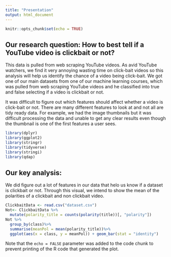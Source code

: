 ```yaml
---
title: "Presentation"
output: html_document
---
```


```r
knitr::opts_chunk$set(echo = TRUE)
```

## Our research question: How to best tell if a YouTube video is clickbait or not?
This data is pulled from web scraping YouTube videos. As avid YouTube watchers, we find it very annoying wasting time on click-bait videos so this analysis will help us identify the chance of a video being click-bait. We got one of our main datasets from one of our machine learning courses, which was pulled from web scraping YouTube videos and he classified into true and false selecting if a video is clickbait or not. 

It was difficult to figure out which features should affect whether a video is click-bait or not. There are many different features to look at and not all are tidy ready data. For example, we had the image thumbnails but it was difficult processing the data and unable to get any clear results even though the thumbnail is one of the first features a user sees.



```r
library(dplyr)
library(ggplot2)
library(stringr)
library(tidyverse)
library(stringi)
library(qdap)

```

## Our key analysis:
We did figure out a lot of features in our data that helo us know if a dataset is clickbait or not. Through this visual, we intend to show the mean of the polarities of a clickbait and non clickbait video. 
```r
ClickbaitData <- read.csv("dataset.csv")
Not<- ClickbaitData %>%
  mutate(polarity_title = counts(polarity(title))[, "polarity"])
Not %>%
  group_by(class)%>%
  summarise(meanPol = mean(polarity_title))%>%
  ggplot(aes(x = class, y = meanPol)) + geom_bar(stat = "identity")
```

Note that the `echo = FALSE` parameter was added to the code chunk to prevent printing of the R code that generated the plot.
